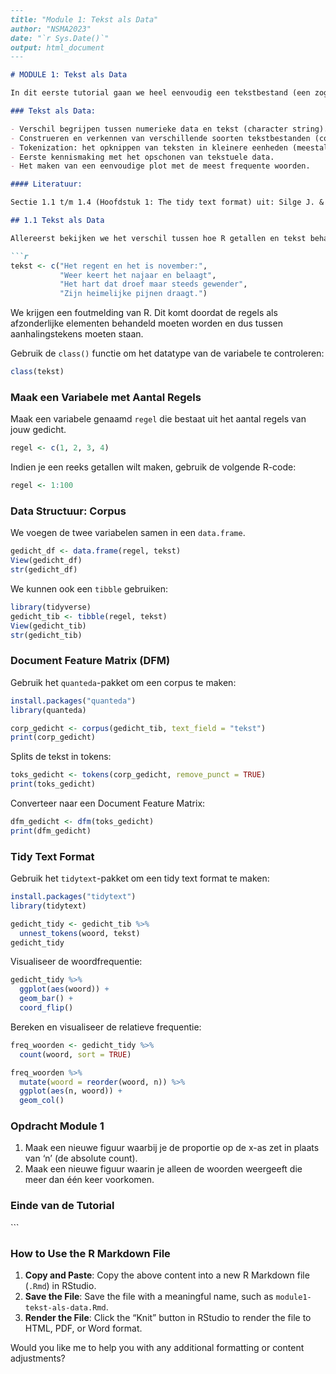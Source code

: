 

```markdown
---
title: "Module 1: Tekst als Data"
author: "NSMA2023"
date: "`r Sys.Date()`"
output: html_document
---

# MODULE 1: Tekst als Data

In dit eerste tutorial gaan we heel eenvoudig een tekstbestand (een zogeheten “corpus”) maken en een grafiek maken van de woordfrequentie. 

### Tekst als Data: 

- Verschil begrijpen tussen numerieke data en tekst (character string).
- Construeren en verkennen van verschillende soorten tekstbestanden (corpus, tidy text format, document feature matrix).
- Tokenization: het opknippen van teksten in kleinere eenheden (meestal woorden).
- Eerste kennismaking met het opschonen van tekstuele data.
- Het maken van een eenvoudige plot met de meest frequente woorden.

#### Literatuur:

Sectie 1.1 t/m 1.4 (Hoofdstuk 1: The tidy text format) uit: Silge J. & Robinson D. (2017). *Text Mining with R: A Tidy Approach*. O'Reilly Media. Open access: [https://www.tidytextmining.com/index.html](https://www.tidytextmining.com/index.html)

## 1.1 Tekst als Data

Allereerst bekijken we het verschil tussen hoe R getallen en tekst behandelt. Schrijf een gedicht met minstens vier regels. Maak hier een variabele (object) van die ‘tekst’ heet. De regels worden onderscheiden met een komma.

```r
tekst <- c("Het regent en het is november:",
           "Weer keert het najaar en belaagt",
           "Het hart dat droef maar steeds gewender", 
           "Zijn heimelijke pijnen draagt.")
```

We krijgen een foutmelding van R. Dit komt doordat de regels als afzonderlijke elementen behandeld moeten worden en dus tussen aanhalingstekens moeten staan.

Gebruik de `class()` functie om het datatype van de variabele te controleren:

```r
class(tekst)
```

### Maak een Variabele met Aantal Regels

Maak een variabele genaamd `regel` die bestaat uit het aantal regels van jouw gedicht.

```r
regel <- c(1, 2, 3, 4)
```

Indien je een reeks getallen wilt maken, gebruik de volgende R-code:

```r
regel <- 1:100
```

### Data Structuur: Corpus

We voegen de twee variabelen samen in een `data.frame`.

```r
gedicht_df <- data.frame(regel, tekst)
View(gedicht_df)
str(gedicht_df)
```

We kunnen ook een `tibble` gebruiken:

```r
library(tidyverse)
gedicht_tib <- tibble(regel, tekst)
View(gedicht_tib)
str(gedicht_tib)
```

### Document Feature Matrix (DFM)

Gebruik het `quanteda`-pakket om een corpus te maken:

```r
install.packages("quanteda")
library(quanteda)

corp_gedicht <- corpus(gedicht_tib, text_field = "tekst")
print(corp_gedicht)
```

Splits de tekst in tokens:

```r
toks_gedicht <- tokens(corp_gedicht, remove_punct = TRUE)
print(toks_gedicht)
```

Converteer naar een Document Feature Matrix:

```r
dfm_gedicht <- dfm(toks_gedicht)
print(dfm_gedicht)
```

### Tidy Text Format

Gebruik het `tidytext`-pakket om een tidy text format te maken:

```r
install.packages("tidytext")
library(tidytext)

gedicht_tidy <- gedicht_tib %>%
  unnest_tokens(woord, tekst)
gedicht_tidy
```

Visualiseer de woordfrequentie:

```r
gedicht_tidy %>%
  ggplot(aes(woord)) + 
  geom_bar() + 
  coord_flip()
```

Bereken en visualiseer de relatieve frequentie:

```r
freq_woorden <- gedicht_tidy %>%
  count(woord, sort = TRUE)

freq_woorden %>%
  mutate(woord = reorder(woord, n)) %>%
  ggplot(aes(n, woord)) +
  geom_col()
```

### Opdracht Module 1

1. Maak een nieuwe figuur waarbij je de proportie op de x-as zet in plaats van ‘n’ (de absolute count).
2. Maak een nieuwe figuur waarin je alleen de woorden weergeeft die meer dan één keer voorkomen.

### Einde van de Tutorial
```

### How to Use the R Markdown File

1. **Copy and Paste**: Copy the above content into a new R Markdown file (`.Rmd`) in RStudio.
2. **Save the File**: Save the file with a meaningful name, such as `module1-tekst-als-data.Rmd`.
3. **Render the File**: Click the "Knit" button in RStudio to render the file to HTML, PDF, or Word format.

Would you like me to help you with any additional formatting or content adjustments?
